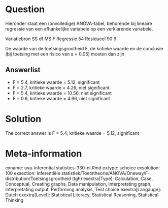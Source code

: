 Question
========

Hieronder staat een (onvolledige) ANOVA-tabel, behorende bij lineaire regressie van een afhankelijke variabele op een verklarende variabele.

Variatiebron SS df MS F
Regressie 54
Residueel 90 9

De waarde van de toetsingsgrootheid F, de kritieke waarde en de conclusie (bij toetsing met een risico van a = 0.05) moeten dan zijn 

Answerlist
----------
* F = 5.4, kritieke waarde = 5.12, significant
* F = 2.7, kritieke waarde = 4.26, niet significant
* F = 5.4, kritieke waarde = 10.56, niet significant
* F = 0.6, kritieke waarde = 4.96, niet significant

Solution
========

The correct answer is  F = 5.4, kritieke waarde = 5.12, significant 

Meta-information
================
exname: uva-inferential statistics-330-nl.Rmd 
extype: schoice 
exsolution: 100 
exsection: Inferentiële statistiek/Toetstheorie/ANOVA/Oneway/F-distribution/Toetsingsgrootheid (tgh)
exextra[Type]: Calculation, Case, Conceptual, Creating graphs, Data manipulation, Interpretating graph, Interpretating output, Performing analysis, Test choice 
exextra[Langauge]: Dutch 
exextra[Level]: Statistical Literacy, Statistical Reasoning, Statistical Thinking 
